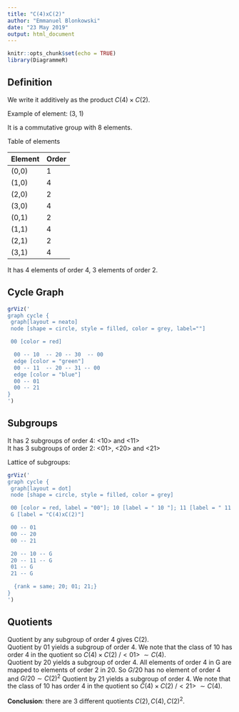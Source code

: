 ```yaml
---
title: "C(4)xC(2)"
author: "Emmanuel Blonkowski"
date: "23 May 2019"
output: html_document
---
```


```r
knitr::opts_chunk$set(echo = TRUE)
library(DiagrammeR)
```

## Definition

We write it additively as the product $C(4) \times C(2)$.

Example of element: (3, 1)

It is a commutative group with 8 elements.

Table of elements

|Element | Order |
|--------|-------|
|(0,0)   |1      |
|(1,0)   |4      |
|(2,0)   |2      |
|(3,0)   |4      |
|(0,1)   |2      |
|(1,1)   |4      |
|(2,1)   |2      |
|(3,1)   |4      |

It has 4 elements of order 4, 3 elements of order 2.

## Cycle Graph

```r
grViz('
graph cycle {
 graph[layout = neato]
 node [shape = circle, style = filled, color = grey, label=""]

 00 [color = red]

  00 -- 10  -- 20 -- 30  -- 00
  edge [color = "green"]
  00 -- 11  -- 20 -- 31 -- 00
  edge [color = "blue"]
  00 -- 01
  00 -- 21
}
')
```

## Subgroups

It has 2 subgroups of order 4: \<10\> and \<11\>    
It has 3 subgroups of order 2: \<01\>, \<20\> and \<21\>

Lattice of subgroups:

```r
grViz('
graph cycle {
 graph[layout = dot]
 node [shape = circle, style = filled, color = grey]

 00 [color = red, label = "00"]; 10 [label = " 10 "]; 11 [label = " 11 "]
 G [label = "C(4)xC(2)"]

 00 -- 01
 00 -- 20
 00 -- 21

 20 -- 10 -- G
 20 -- 11 -- G
 01 -- G
 21 -- G

  {rank = same; 20; 01; 21;}
}
')
```

## Quotients

Quotient by any subgroup of order 4 gives C(2).   
Quotient by 01 yields a subgroup of order 4. We note that the class of 10 has order 4 in the quotient so $C(4) \times C(2) \ / <01> \  \sim C(4)$.   
Quotient by 20 yields a subgroup of order 4. All elements of order 4 in G are mapped to elements of order 2 in 20. So $G / 20$ has no element of order 4 and $G / 20 \sim C(2)^2$
Quotient by 21 yields a subgroup of order 4. We note that the class of 10 has order 4 in the quotient so $C(4) \times C(2) \ / <21> \  \sim C(4)$.     

**Conclusion**: there are 3 different quotients $C(2), C(4), C(2)^2$.
